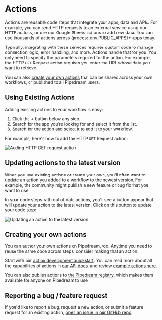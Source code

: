 # Actions

Actions are reusable code steps that integrate your apps, data and APIs. For example, you can send HTTP requests to an external service using our HTTP actions, or use our Google Sheets actions to add new data. You can use thousands of actions across {process.env.PUBLIC_APPS}+ apps today.

Typically, integrating with these services requires custom code to manage connection logic, error handling, and more. Actions handle that for you. You only need to specify the parameters required for the action. For example, the HTTP `GET` Request action requires you enter the URL whose data you want to retrieve.

You can also [create your own actions](#creating-your-own-actions) that can be shared across your own workflows, or published to all Pipedream users.

## Using Existing Actions

Adding existing actions to your workflow is easy:

1. Click the **+** button below any step.
2. Search for the app you're looking for and select it from the list.
3. Search for the action and select it to add it to your workflow.

For example, here's how to add the HTTP `GET` Request action:

![Adding HTTP GET request action](https://res.cloudinary.com/pipedreamin/image/upload/v1710509483/docs/docs/workflows/CleanShot_2024-03-15_at_09.30.51_lquom2.gif)

## Updating actions to the latest version

When you use existing actions or create your own, you'll often want to update an action you added to a workflow to the newest version. For example, the community might publish a new feature or bug fix that you want to use.

In your code steps with out of date actions, you'll see a button appear that will update your action to the latest version. Click on this button to update your code step:

![Updating an action to the latest version](./images/actions/update-action-button.png)

## Creating your own actions

You can author your own actions on Pipedream, too. Anytime you need to reuse the same code across steps, consider making that an action.

Start with our [action development quickstart](/components/quickstart/nodejs/actions/). You can read more about all the capabilities of actions in [our API docs](/workflows/contributing/components/api/), and review [example actions here](/workflows/contributing/components/api/#example-components).

You can also publish actions to [the Pipedream registry](/apps/contributing/), which makes them available for anyone on Pipedream to use.

## Reporting a bug / feature request

If you'd like to report a bug, request a new action, or submit a feature request for an existing action, [open an issue in our GitHub repo](https://github.com/pipedreamhq/pipedream).
